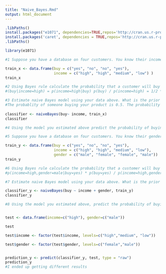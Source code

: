 ```yaml
---
title: "Naive_Bayes.Rmd"
output: html_document
---
```


```r
.libPaths()
install.packages("e1071", dependencies=TRUE,repos='http://cran.us.r-project.org')
install.packages('caret', dependencies = TRUE,repos='http://cran.us.r-project.org' )
.libPaths()

library(e1071)

#1 Suppose you have a database on four customers. You know their income and whether or not they bought your product. Create a data frame with this data.

train_x <- data.frame(buy = c("yes", "no", "no", "yes"),
                      income = c("high", "high", "medium", "low") )
train_x

```

```r
#2 Using Bayes rule calculate the probability that a customer will buy your product given that he or she has high income.
#(buy|income=high) = p(income=high|buy) p(buy) / p(income=high) = 1/2 * 1/2 / 1/2 = 0.5


```

```r
#3 Estimate naive Bayes model using your data above. What is the prior probability of someone buying your product? What is the probability that a customer has a high income give that he or she bought your product?
#The probablity of someone buying your product is 0.5. The probability that a customer has a high income given that they bought my product is 0.5
        
classifier <- naiveBayes(buy~ income, train_x)
classifier

```

```r

#4 Using the model you estimated above predict the probability of buying given that a customer has high income. Is your result the same as the one you calculated by hand in question 1? The result is indeed the same


```


```r
#5 Suppose you have a database on four customers. You know their gender, income and whether or not they bought your product. Create a data frame with this data.

train_y <- data.frame(buy = c("yes", "no", "no", "yes"),
                      income = c("high", "high", "medium", "low"),
                      gender = c("male", "female", "female", "male"))
train_y

```

```r
#6 Using Bayes rule calculate the probability that a customer will buy your product given that he has high income and male.
#p(income=high,gender=male|buy=yes) * p(buy=yes) / p(income=high,gender=male) =.5 * .5 / 1/4 = 1/4 / 1/4 = 1

```

```r
#7 Estimate naive Bayes model using your data above. What is the prior probability of someone buying your product? What is the probability that a customer has a high income given that he or she bought your product? What is the probability that a customer is male given that he bought your product?

classifier_y <- naiveBayes(buy ~ income + gender, train_y)
classifier_y

```

```r
#8 Using the model you estimated above, predict the probability of buying given that a customer has a high income and is male. Is your result the same as the one you calculated by hand in question 1?


test <- data.frame(income=c("high"), gender=c("male"))

test

test$income <- factor(test$income, levels=c("high","medium", "low"))

test$gender <- factor(test$gender, levels=c("female","male"))


prediction_y <- predict(classifier_y, test, type = "raw")
prediction_y
#I ended up getting different results

```


